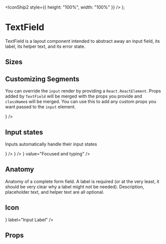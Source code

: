
  <IconShip2 style={{ height: "100%", width: "100%" }} />
);

<Meta title="Components/TextField" component={TextField} />

# TextField

TextField is a layout component intended to abstract away an input field, its label, its helper text, and its error state.

## Sizes

<Canvas>
  <Story inline name="standard">
    <TextField label="Small input" size="small" />
  </Story>
  <Story inline name="small">
    <TextField label="Standard input" size="standard" />
  </Story>
  <Story inline name="large">
    <TextField label="Large input" size="large" />
  </Story>
</Canvas>

## Customizing Segments

You can override the `input` render by providing a `React.ReactElement`. Props added by `TextField` will be merged with the props you provide and `className`s will be merged. You can use this to add any custom props you want passed to the `input` element.

<Canvas>
  <Story inline name="inputAs blue">
    <TextField
      label="Blue border input"
      inputAs={<input style={{ border: `1px solid ${colors.blue.base}` }} />}
    />
  </Story>
</Canvas>

## Input states

Inputs automatically handle their input states

<Canvas>
  <Story inline name="state resting">
    <TextField label="Resting" />
  </Story>
  <Story inline name="state focus">
    <TextField label="Hover" inputAs={<input data-force-hover-state />} />
  </Story>
  <Story inline name="state hover">
    <TextField label="Focused" inputAs={<input data-force-focus-state />} />
  </Story>
  <Story inline name="state focus typing">
    <TextField
      label="Focused and typing"
      inputAs={<input data-force-focus-state />}
      value="Focused and typing"
    />
  </Story>
  <Story inline name="state disabled">
    <TextField disabled label="Disabled" />
  </Story>
</Canvas>

## Anatomy

Anatomy of a complete form field. A label is required (or at the very least, it should be very clear why a label might not be needed). Description, placeholder text, and helper text are all optional.

<Canvas>
  <Story inline name="placeholder labels description helper text">
    <TextField
      description="Keep it simple, your organization ID is a unique identifier. Don’t worry, you can always change it later."
      helper="Your organization ID can’t contain any special characters or spaces."
      label="Input Label"
      placeholder="Ex. stark-industries or wayne-enterprises"
    />
  </Story>
  <Story inline name="placeholder labels description helper text showInfoIcon">
    <TextField
      description="Keep it simple, your organization ID is a unique identifier. Don’t worry, you can always change it later."
      helper="Your organization ID can’t contain any special characters or spaces."
      label="Input Label with info icon"
      placeholder="Ex. stark-industries or wayne-enterprises"
      showInfoIcon
    />
  </Story>
</Canvas>

## Icon

<Canvas>
  <Story name="icon">
    <TextField
      icon={<IconShip2 style={{ height: 16, width: 16 }} />}
      label="Input Label"
    />
  </Story>
</Canvas>

## Props

<ArgsTable of={TextField} />
